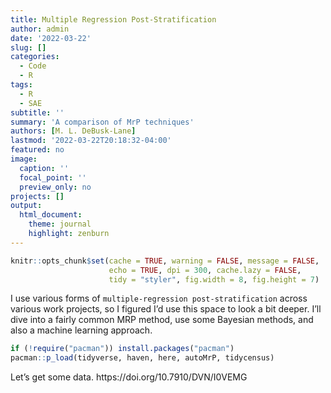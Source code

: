 ```yaml
---
title: Multiple Regression Post-Stratification
author: admin
date: '2022-03-22'
slug: []
categories:
  - Code
  - R
tags:
  - R
  - SAE
subtitle: ''
summary: 'A comparison of MrP techniques'
authors: [M. L. DeBusk-Lane]
lastmod: '2022-03-22T20:18:32-04:00'
featured: no
image:
  caption: ''
  focal_point: ''
  preview_only: no
projects: []
output: 
  html_document:
    theme: journal
    highlight: zenburn
---
```

```r
knitr::opts_chunk$set(cache = TRUE, warning = FALSE, message = FALSE, 
                      echo = TRUE, dpi = 300, cache.lazy = FALSE,
                      tidy = "styler", fig.width = 8, fig.height = 7)
```

I use various forms of `multiple-regression post-stratification` across various work projects, so I figured I'd use this space to look a bit deeper. I'll dive into a fairly common MRP method, use some Bayesian methods, and also a machine learning approach.  

```r
if (!require("pacman")) install.packages("pacman")
pacman::p_load(tidyverse, haven, here, autoMrP, tidycensus)
```

Let's get some data.  https://doi.org/10.7910/DVN/I0VEMG
```r

```



```r
```

